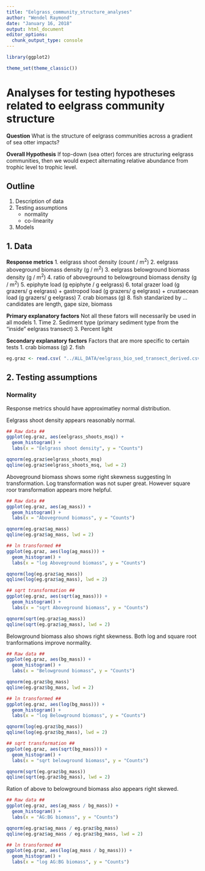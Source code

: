 ```yaml
---
title: "Eelgrass_community_structure_analyses"
author: "Wendel Raymond"
date: "January 16, 2018"
output: html_document
editor_options: 
  chunk_output_type: console
---
```


```r
library(ggplot2)

theme_set(theme_classic())
```


# Analyses for testing hypotheses related to eelgrass community structure
**Question** 
What is the structure of eelgrass communities across a gradient of sea otter impacts?

**Overall Hypothesis**
If top-down (sea otter) forces are structuring eelgrass communities, then we would expect alternating relative abundance from trophic level to trophic level.

## Outline
1. Description of data
2. Testing assumptions
    + normality
    + co-linearity
3. Models

## 1. Data
**Response metrics**
1. eelgrass shoot density (count / m^2^)
2. eelgrass aboveground biomass density (g / m^2^)
3. eelgrass belowground biomass density (g / m^2^)
4. ratio of aboveground to belowground biomass density (g / m^2^)
5. epiphyte load (g epiphyte / g eelgrass)
6. total grazer load (g grazers/ g eelgrass)
    + gastropod load (g grazers/ g eelgrass)
    + crustaecean load (g grazers/ g eelgrass)
7. crab biomass (g)
8. fish standarized by ... candidates are length, gape size, biomass

**Primary explanatory factors**
Not all these fators will necessarily be used in all models
1. Time
2. Sediment type (primary sediment type from the "inside" eelgrass transect)
3. Percent light

**Secondary explanatory factors**
Factors that are more specific to certain tests
1. crab biomass (g)
2. fish

```r
eg.graz <- read.csv( "../ALL_DATA/eelgrass_bio_sed_transect_derived.csv", header = TRUE, stringsAsFactors = FALSE)
```

## 2. Testing assumptions

### Normality
Response metrics should have approximatley normal distribution.

Eelgrass shoot density appears reasonably normal. 
```r
## Raw data ##
ggplot(eg.graz, aes(eelgrass_shoots_msq)) +
  geom_histogram() +
  labs(x = "Eelgrass shoot density", y = "Counts")

qqnorm(eg.graz$eelgrass_shoots_msq)
qqline(eg.graz$eelgrass_shoots_msq, lwd = 2)
```

Aboveground biomass shows some right skewness suggesting ln transformation. Log transformation was not super great. However square roor transformation appears more helpful.
```r
## Raw data ##
ggplot(eg.graz, aes(ag_mass)) +
  geom_histogram() +
  labs(x = "Aboveground biomass", y = "Counts")

qqnorm(eg.graz$ag_mass)
qqline(eg.graz$ag_mass, lwd = 2)

## ln transformed ##
ggplot(eg.graz, aes(log(ag_mass))) +
  geom_histogram() +
  labs(x = "log Aboveground biomass", y = "Counts")

qqnorm(log(eg.graz$ag_mass))
qqline(log(eg.graz$ag_mass), lwd = 2)

## sqrt transformation ##
ggplot(eg.graz, aes(sqrt(ag_mass))) +
  geom_histogram() +
  labs(x = "sqrt Aboveground biomass", y = "Counts")

qqnorm(sqrt(eg.graz$ag_mass))
qqline(sqrt(eg.graz$ag_mass), lwd = 2)
```

Belowground biomass also shows right skewness. Both log and square root tranformations improve normality.
```r
## Raw data ##
ggplot(eg.graz, aes(bg_mass)) +
  geom_histogram() +
  labs(x = "Belowground biomass", y = "Counts")

qqnorm(eg.graz$bg_mass)
qqline(eg.graz$bg_mass, lwd = 2)

## ln transformed ##
ggplot(eg.graz, aes(log(bg_mass))) +
  geom_histogram() +
  labs(x = "log Belowground biomass", y = "Counts")

qqnorm(log(eg.graz$bg_mass))
qqline(log(eg.graz$bg_mass), lwd = 2)

## sqrt transformation ##
ggplot(eg.graz, aes(sqrt(bg_mass))) +
  geom_histogram() +
  labs(x = "sqrt belowground biomass", y = "Counts")

qqnorm(sqrt(eg.graz$bg_mass))
qqline(sqrt(eg.graz$bg_mass), lwd = 2)
```

Ration of above to belowground biomass also appears right skewed.
```r
## Raw data ##
ggplot(eg.graz, aes(ag_mass / bg_mass)) +
  geom_histogram() +
  labs(x = "AG:BG biomass", y = "Counts")

qqnorm(eg.graz$ag_mass / eg.graz$bg_mass)
qqline(eg.graz$ag_mass / eg.graz$bg_mass, lwd = 2)

## ln transformed ##
ggplot(eg.graz, aes(log(ag_mass / bg_mass))) +
  geom_histogram() +
  labs(x = "log AG:BG biomass", y = "Counts")
```

